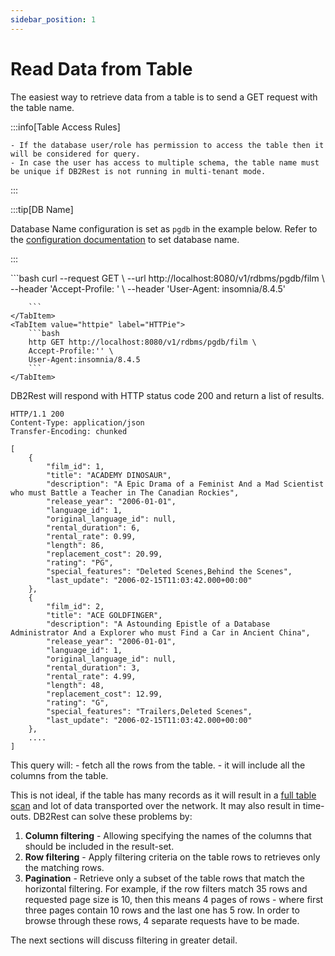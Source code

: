 ```yaml
---
sidebar_position: 1
---
```


# Read Data from Table

The easiest way to retrieve data from a table is to send a GET request with the table name.


:::info[Table Access Rules]

    - If the database user/role has permission to access the table then it will be considered for query.
    - In case the user has access to multiple schema, the table name must be unique if DB2Rest is not running in multi-tenant mode.

:::


:::tip[DB Name]

Database Name configuration is set as `pgdb` in the example below. Refer to the [configuration documentation](../configuration-parameters) to set database name.


:::


<Tabs>
    <TabItem value="cURL" label="cURL" default>
        ```bash
        curl --request GET \
        --url http://localhost:8080/v1/rdbms/pgdb/film \
        --header 'Accept-Profile: ' \
        --header 'User-Agent: insomnia/8.4.5'

        ```
    </TabItem>
    <TabItem value="httpie" label="HTTPie">
        ```bash
        http GET http://localhost:8080/v1/rdbms/pgdb/film \
        Accept-Profile:'' \
        User-Agent:insomnia/8.4.5
        ```
    </TabItem>

</Tabs>

DB2Rest will respond with HTTP status code 200 and return a list of results.

```http
HTTP/1.1 200
Content-Type: application/json
Transfer-Encoding: chunked

[
	{
		"film_id": 1,
		"title": "ACADEMY DINOSAUR",
		"description": "A Epic Drama of a Feminist And a Mad Scientist who must Battle a Teacher in The Canadian Rockies",
		"release_year": "2006-01-01",
		"language_id": 1,
		"original_language_id": null,
		"rental_duration": 6,
		"rental_rate": 0.99,
		"length": 86,
		"replacement_cost": 20.99,
		"rating": "PG",
		"special_features": "Deleted Scenes,Behind the Scenes",
		"last_update": "2006-02-15T11:03:42.000+00:00"
	},
	{
		"film_id": 2,
		"title": "ACE GOLDFINGER",
		"description": "A Astounding Epistle of a Database Administrator And a Explorer who must Find a Car in Ancient China",
		"release_year": "2006-01-01",
		"language_id": 1,
		"original_language_id": null,
		"rental_duration": 3,
		"rental_rate": 4.99,
		"length": 48,
		"replacement_cost": 12.99,
		"rating": "G",
		"special_features": "Trailers,Deleted Scenes",
		"last_update": "2006-02-15T11:03:42.000+00:00"
	},
    ....
]

```

This query will:
    - fetch all the rows from the table.
    - it will include all the columns from the table.

This is not ideal, if the table has many records as it will result in a [full table scan](https://en.wikipedia.org/wiki/Full_table_scan) and lot of data transported over
the network. It may also result in time-outs. DB2Rest can solve these problems by:

1. **Column filtering** - Allowing specifying the names of the columns that should be included in the result-set.
2. **Row filtering** - Apply filtering criteria on the table rows to retrieves only the matching rows.
3. **Pagination** - Retrieve only a subset of the table rows that match the horizontal filtering. For example,
if the row filters match 35 rows and requested page size is 10, then this means 4 pages of rows - where first
three pages contain 10 rows and the last one has 5 row. In order to browse through these rows, 4 separate requests have to be made.

The next sections will discuss filtering in greater detail.





